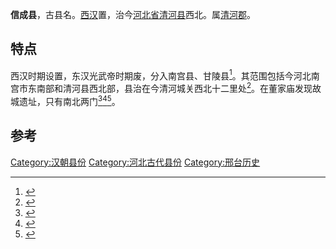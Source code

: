 '''信成县'''，古县名。[[西汉|西汉]]置，治今[[河北省|河北省]][[清河县|清河县]]西北。属[[清河郡|清河郡]]。

== 特点 ==
西汉时期设置，东汉光武帝时期废，分入南宫县、甘陵县<ref>{{Cite book|title=中国历史大辞典 历史地理|last=中国历史大辞典·历史地理卷编纂编委会编|first=|publisher=上海：[[上海辞书出版社|上海辞书出版社]]|year=1996.08|isbn=7-5326-0299-0|location=|pages=674}}</ref>。其范围包括今河北南宫市东南部和清河县西北部，县治在今清河城关西北十二里处<ref>{{Cite book|title=河北省地名志 邢台分册|last=|first=|publisher=河北省地名办公室|year=1988.06|isbn=|location=|pages=552}}</ref>。在董家庙发现故城遗址，只有南北两门<ref>{{Cite book|title=南宫市地名志|last=河北省南宫市地名委员会办公室编|first=|publisher=石家庄：[[河北科学技术出版社|河北科学技术出版社]]|year=1989.07|isbn=|location=|pages=425}}</ref><ref>{{Cite book|title=南宫县地名志|last=河北省南宫县地名办公室|first=|publisher=河北省南宫县地名办公室|year=|isbn=|location=|pages=273}}</ref><ref>{{Cite book|title=中华人民共和国地名大词典 第1卷|last=[[崔乃夫|崔乃夫]]主编|first=|publisher=北京：[[商务印书馆|商务印书馆]]|year=1998.01|isbn=7-100-01836-6|location=|pages=321}}</ref>。

==参考==
{{reflist}}
{{China-hist-stub}}
{{Hebei-stub}}

[[Category:汉朝县份|Category:汉朝县份]]
[[Category:河北古代县份|Category:河北古代县份]]
[[Category:邢台历史|Category:邢台历史]]